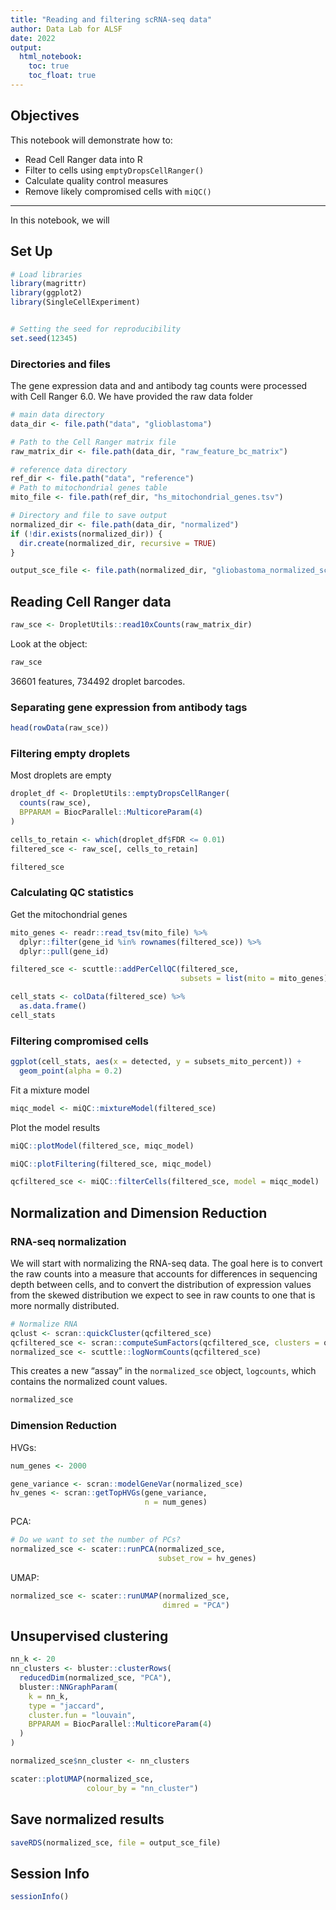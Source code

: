 ```yaml
---
title: "Reading and filtering scRNA-seq data"
author: Data Lab for ALSF
date: 2022
output:
  html_notebook: 
    toc: true
    toc_float: true
---
```


## Objectives

This notebook will demonstrate how to:

- Read Cell Ranger data into R
- Filter to cells using `emptyDropsCellRanger()`
- Calculate quality control measures
- Remove likely compromised cells with `miQC()`

---


In this notebook, we will



## Set Up

```r
# Load libraries
library(magrittr)
library(ggplot2)
library(SingleCellExperiment)


# Setting the seed for reproducibility
set.seed(12345)
```

### Directories and files



The gene expression data and and antibody tag counts were processed with Cell Ranger 6.0.
We have provided the raw data folder 


```r
# main data directory
data_dir <- file.path("data", "glioblastoma")

# Path to the Cell Ranger matrix file
raw_matrix_dir <- file.path(data_dir, "raw_feature_bc_matrix")

# reference data directory
ref_dir <- file.path("data", "reference")
# Path to mitochondrial genes table
mito_file <- file.path(ref_dir, "hs_mitochondrial_genes.tsv")

# Directory and file to save output
normalized_dir <- file.path(data_dir, "normalized")
if (!dir.exists(normalized_dir)) {
  dir.create(normalized_dir, recursive = TRUE)
}

output_sce_file <- file.path(normalized_dir, "gliobastoma_normalized_sce.rds")

```


## Reading Cell Ranger data

```r
raw_sce <- DropletUtils::read10xCounts(raw_matrix_dir) 
```

Look at the object:
```r
raw_sce
```

36601 features, 734492 droplet barcodes.

### Separating gene expression from antibody tags

```r
head(rowData(raw_sce))
```

### Filtering empty droplets

Most droplets are empty

```r
droplet_df <- DropletUtils::emptyDropsCellRanger(
  counts(raw_sce), 
  BPPARAM = BiocParallel::MulticoreParam(4)
)

cells_to_retain <- which(droplet_df$FDR <= 0.01)
filtered_sce <- raw_sce[, cells_to_retain]
```

```r
filtered_sce
```
### Calculating QC statistics

Get the mitochondrial genes
```r
mito_genes <- readr::read_tsv(mito_file) %>%
  dplyr::filter(gene_id %in% rownames(filtered_sce)) %>%
  dplyr::pull(gene_id)
```


```r
filtered_sce <- scuttle::addPerCellQC(filtered_sce,
                                      subsets = list(mito = mito_genes))
```

```r
cell_stats <- colData(filtered_sce) %>%
  as.data.frame()
cell_stats
```

### Filtering compromised cells


```r
ggplot(cell_stats, aes(x = detected, y = subsets_mito_percent)) +
  geom_point(alpha = 0.2)
```

Fit a mixture model 
```r
miqc_model <- miQC::mixtureModel(filtered_sce) 
```

Plot the model results
```r
miQC::plotModel(filtered_sce, miqc_model)
```


```r
miQC::plotFiltering(filtered_sce, miqc_model)
```
```r
qcfiltered_sce <- miQC::filterCells(filtered_sce, model = miqc_model)
```


## Normalization and Dimension Reduction

### RNA-seq normalization

We will start with normalizing the RNA-seq data.
The goal here is to convert the raw counts into a measure that accounts for differences in sequencing depth between cells, and to convert the distribution of expression values from the skewed distribution we expect to see in raw counts to one that is more normally distributed.  

```r
# Normalize RNA
qclust <- scran::quickCluster(qcfiltered_sce)
qcfiltered_sce <- scran::computeSumFactors(qcfiltered_sce, clusters = qclust)
normalized_sce <- scuttle::logNormCounts(qcfiltered_sce)
```

This creates a new "assay" in the `normalized_sce` object, `logcounts`, which contains the normalized count values.

```r
normalized_sce

```

### Dimension Reduction

HVGs:
```r
num_genes <- 2000

gene_variance <- scran::modelGeneVar(normalized_sce)
hv_genes <- scran::getTopHVGs(gene_variance,
                              n = num_genes)
```

PCA:
```r
# Do we want to set the number of PCs?
normalized_sce <- scater::runPCA(normalized_sce,
                                 subset_row = hv_genes)
```

UMAP:
```r
normalized_sce <- scater::runUMAP(normalized_sce,
                                  dimred = "PCA")
```



## Unsupervised clustering
```r
nn_k <- 20
nn_clusters <- bluster::clusterRows(
  reducedDim(normalized_sce, "PCA"), 
  bluster::NNGraphParam(
    k = nn_k, 
    type = "jaccard",
    cluster.fun = "louvain",
    BPPARAM = BiocParallel::MulticoreParam(4)
  )
)

normalized_sce$nn_cluster <- nn_clusters
```

```r
scater::plotUMAP(normalized_sce,
                 colour_by = "nn_cluster")
```

## Save normalized results

```r
saveRDS(normalized_sce, file = output_sce_file)
```



## Session Info

```r
sessionInfo()
```

